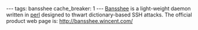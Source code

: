---
tags: bansshee
cache_breaker: 1
---
[[Bansshee]] is a light-weight daemon written in [[perl]] designed to thwart dictionary-based SSH attacks. The official product web page is: http://bansshee.wincent.com/
